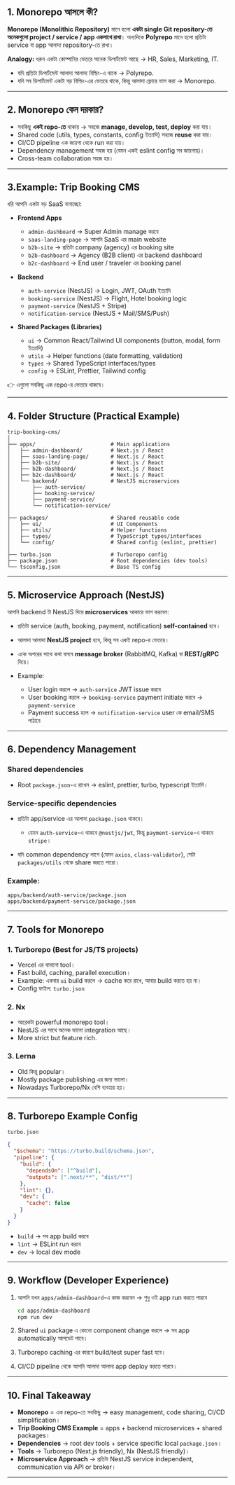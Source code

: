 
## 1. Monorepo আসলে কী?

**Monorepo (Monolithic Repository)** মানে হলো **একটা single Git repository-তে অনেকগুলো project / service / app একসাথে রাখা**।
অন্যদিকে **Polyrepo** মানে হলো প্রতিটা service বা app আলাদা repository-তে রাখা।

**Analogy:**
ধরুন একটা কোম্পানির ভেতরে অনেক ডিপার্টমেন্ট আছে → HR, Sales, Marketing, IT.

* যদি প্রতিটা ডিপার্টমেন্ট আলাদা আলাদা বিল্ডিং-এ থাকে → Polyrepo.
* যদি সব ডিপার্টমেন্ট একটা বড় বিল্ডিং-এর ভেতরে থাকে, কিন্তু আলাদা ফ্লোরে ভাগ করা → Monorepo.

---

## 2. Monorepo কেন দরকার?

* সবকিছু **একই repo-তে** থাকায় → সহজে **manage, develop, test, deploy** করা যায়।
* Shared code (utils, types, constants, config ইত্যাদি) সহজে **reuse** করা যায়।
* CI/CD pipeline এক জায়গা থেকে run করা যায়।
* Dependency management সহজ হয় (যেমন একই eslint config সব জায়গায়)।
* Cross-team collaboration সহজ হয়।

---

## 3.Example:  Trip Booking CMS 

ধরি আপনি একটা বড় SaaS বানাচ্ছো:

* **Frontend Apps**

  * `admin-dashboard` → Super Admin manage করবে
  * `saas-landing-page` → আপনি SaaS এর main website
  * `b2b-site` → প্রতিটা company (agency) এর booking site
  * `b2b-dashboard` → Agency (B2B client) এর backend dashboard
  * `b2c-dashboard` → End user / traveler এর booking panel

* **Backend**

  * `auth-service` (NestJS) → Login, JWT, OAuth ইত্যাদি
  * `booking-service` (NestJS) → Flight, Hotel booking logic
  * `payment-service` (NestJS + Stripe)
  * `notification-service` (NestJS + Mail/SMS/Push)

* **Shared Packages (Libraries)**

  * `ui` → Common React/Tailwind UI components (button, modal, form ইত্যাদি)
  * `utils` → Helper functions (date formatting, validation)
  * `types` → Shared TypeScript interfaces/types
  * `config` → ESLint, Prettier, Tailwind config

👉 এগুলো সবকিছু এক repo-র ভেতরে থাকবে।

---

## 4. Folder Structure (Practical Example)

```
trip-booking-cms/
│
├── apps/                        # Main applications
│   ├── admin-dashboard/         # Next.js / React
│   ├── saas-landing-page/       # Next.js / React
│   ├── b2b-site/                # Next.js / React
│   ├── b2b-dashboard/           # Next.js / React
│   ├── b2c-dashboard/           # Next.js / React
│   └── backend/                 # NestJS microservices
│       ├── auth-service/
│       ├── booking-service/
│       ├── payment-service/
│       └── notification-service/
│
├── packages/                    # Shared reusable code
│   ├── ui/                      # UI Components
│   ├── utils/                   # Helper functions
│   ├── types/                   # TypeScript types/interfaces
│   └── config/                  # Shared config (eslint, prettier)
│
├── turbo.json                   # Turborepo config
├── package.json                 # Root dependencies (dev tools)
└── tsconfig.json                # Base TS config
```

---

## 5. Microservice Approach (NestJS)

আপনি backend টা NestJS দিয়ে **microservices** আকারে ভাগ করবেন:

* প্রতিটা service (auth, booking, payment, notification) **self-contained** হবে।
* আলাদা আলাদা **NestJS project** হবে, কিন্তু সব একই repo-র ভেতরে।
* একে অপরের সাথে কথা বলবে **message broker** (RabbitMQ, Kafka) বা **REST/gRPC** দিয়ে।
* Example:

  * User login করলে → `auth-service` JWT issue করবে
  * User booking করলে → `booking-service` payment initiate করবে → `payment-service`
  * Payment success হলে → `notification-service` user কে email/SMS পাঠাবে

---

## 6. Dependency Management

### Shared dependencies

* Root `package.json`-এ রাখেন → eslint, prettier, turbo, typescript ইত্যাদি।

### Service-specific dependencies

* প্রতিটা app/service এর আলাদা `package.json` থাকবে।

  * যেমন `auth-service`-এ থাকবে `@nestjs/jwt`, কিন্তু `payment-service`-এ থাকবে `stripe`।
* যদি common dependency লাগে (যেমন `axios`, `class-validator`), সেটা `packages/utils` থেকে share করতে পারো।

### Example:

```
apps/backend/auth-service/package.json
apps/backend/payment-service/package.json
```

---

## 7. Tools for Monorepo

### 1. **Turborepo** (Best for JS/TS projects)

* Vercel এর বানানো tool।
* Fast build, caching, parallel execution।
* Example: একবার `ui` build করলে → cache করে রাখে, আবার build করতে হয় না।
* Config ফাইল: `turbo.json`

### 2. **Nx**

* আরেকটা powerful monorepo tool।
* NestJS এর সাথে অনেক ভালো integration আছে।
* More strict but feature rich.

### 3. **Lerna**

* Old কিন্তু popular।
* Mostly package publishing এর জন্য ভালো।
* Nowadays Turborepo/Nx বেশি ব্যবহার হয়।


---

## 8. Turborepo Example Config

`turbo.json`

```json
{
  "$schema": "https://turbo.build/schema.json",
  "pipeline": {
    "build": {
      "dependsOn": ["^build"],
      "outputs": [".next/**", "dist/**"]
    },
    "lint": {},
    "dev": {
      "cache": false
    }
  }
}
```

* `build` → সব app build করবে
* `lint` → ESLint run করবে
* `dev` → local dev mode

---

## 9. Workflow (Developer Experience)

1. আপনি যখন `apps/admin-dashboard`-এ কাজ করবেন → শুধু ওই app run করতে পারবে

   ```bash
   cd apps/admin-dashboard
   npm run dev
   ```
2. Shared `ui` package এ কোনো component change করলে → সব app automatically আপডেট পাবে।
3. Turborepo caching এর কারণে build/test super fast হবে।
4. CI/CD pipeline থেকে আপনি আলাদা আলাদা app deploy করতে পারবে।

---

## 10. Final Takeaway

* **Monorepo** = এক repo-তে সবকিছু → easy management, code sharing, CI/CD simplification।
* **Trip Booking CMS Example** = apps + backend microservices + shared packages।
* **Dependencies** → root dev tools + service specific local `package.json`।
* **Tools** → Turborepo (Next.js friendly), Nx (NestJS friendly)।
* **Microservice Approach** → প্রতিটা NestJS service independent, communication via API or broker।

---


